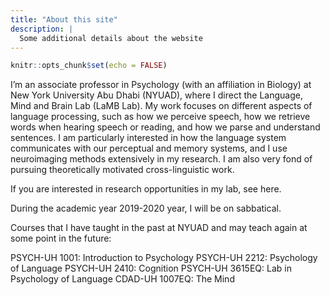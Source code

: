 ```yaml
---
title: "About this site"
description: |
  Some additional details about the website
---
```


```r
knitr::opts_chunk$set(echo = FALSE)
```

I’m an associate professor in Psychology (with an affiliation in Biology) at New York University Abu Dhabi (NYUAD), where I direct the Language, Mind and Brain Lab (LaMB Lab). My work focuses on different aspects of language processing, such as how we perceive speech, how we retrieve words when hearing speech or reading, and how we parse and understand sentences. I am particularly interested in how the language system communicates with our perceptual and memory systems, and I use neuroimaging methods extensively in my research. I am also very fond of pursuing theoretically motivated cross-linguistic work.

If you are interested in research opportunities in my lab, see here.

During the academic year 2019-2020 year, I will be on sabbatical.

Courses that I have taught in the past at NYUAD and may teach again at some point in the future:

PSYCH-UH 1001: Introduction to Psychology
PSYCH-UH 2212: Psychology of Language
PSYCH-UH 2410: Cognition
PSYCH-UH 3615EQ: Lab in Psychology of Language
CDAD-UH 1007EQ: The Mind